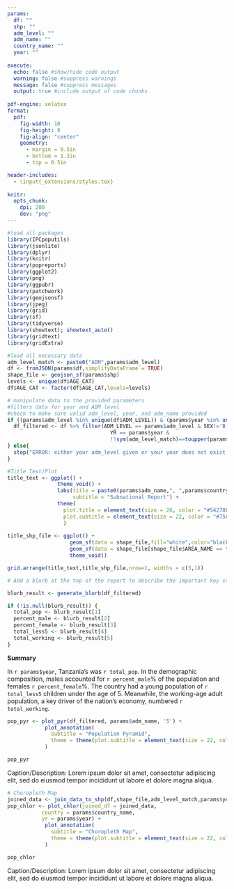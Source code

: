 ```yaml
---
params:
  df: ""
  shp: ""
  adm_level: ""
  adm_name: ""
  country_name: ""
  year: ""
  
execute:
  echo: false #show/hide code output
  warning: false #suppress warnings
  message: false #suppress messages
  output: true #include output of code chunks
  
pdf-engine: xelatex
format:
  pdf: 
    fig-width: 10
    fig-height: 8
    fig-align: "center"
    geometry: 
      - margin = 0.5in
      - bottom = 1.3in
      - top = 0.5in

header-includes:
  - \input{_extensions/styles.tex}
  
knitr:
  opts_chunk:
    dpi: 200
    dev: "png"
---
```


```r
#load all packages
library(IPCpoputils)
library(jsonlite)
library(dplyr)
library(knitr)
library(popreports)
library(ggplot2)
library(png)
library(ggpubr)
library(patchwork)
library(geojsonsf)
library(jpeg)
library(grid)
library(sf)
library(tidyverse)
library(showtext); showtext_auto()
library(gridtext)
library(gridExtra)
```

```r
#load all necessary data
adm_level_match <- paste0("ADM",params$adm_level)
df <- fromJSON(params$df,simplifyDataFrame = TRUE)
shape_file <- geojson_sf(params$shp)
levels <- unique(df$AGE_CAT)
df$AGE_CAT <- factor(df$AGE_CAT,levels=levels)
```

```r
# manipulate data to the provided parameters
#filters data for year and ADM level
#check to make sure valid adm_level, year, and adm_name provided
if ((params$adm_level %in% unique(df$ADM_LEVEL)) & (params$year %in% unique(df$YR)) & (toupper(params$adm_name) %in% df[[adm_level_match]])){
  df_filtered <- df %>% filter(ADM_LEVEL == params$adm_level & SEX!='B' &
                                 YR == params$year &
                                 !!sym(adm_level_match)==toupper(params$adm_name))
} else{
  stop("ERROR: either your adm_level given or your year does not exist or your adm_name doesn't exist")
}
```

```r
#Title Text/Plot
title_text <- ggplot() +
                theme_void() +
                labs(title = paste0(params$adm_name,", ",params$country_name, " Demographics in ", params$year),
                     subtitle = "Subnational Report") +
                theme(
                  plot.title = element_text(size = 26, color = "#54278F", face = "bold", family = "Lato"),
                  plot.subtitle = element_text(size = 22, color = "#756BB1", family = "Lato")                
                  )
  
title_shp_file <- ggplot() +
                    geom_sf(data = shape_file,fill="white",color="black") +
                    geom_sf(data = shape_file[shape_file$AREA_NAME == toupper(params$adm_name), ], fill = "#54278F", color = "black") +
                    theme_void()

grid.arrange(title_text,title_shp_file,nrow=1, widths = c(3,1))
```

```r
# Add a blurb at the top of the report to describe the important key statistics

blurb_result <- generate_blurb(df_filtered)

if (!is.null(blurb_result)) {
  total_pop <- blurb_result[1]
  percent_male <- blurb_result[2]
  percent_female <- blurb_result[3]
  total_less5 <- blurb_result[4]
  total_working <- blurb_result[5]
}
```
**Summary**

In `r params$year`, Tanzania's was `r total_pop`. In the demographic composition, males accounted for `r percent_male`% of the population and females `r percent_female`%. The country had a young population of `r total_less5` children under the age of 5. Meanwhile, the working-age adult population, a key driver of the nation's economy, numbered `r total_working`.

```r
pop_pyr <- plot_pyr(df_filtered, params$adm_name, '5') +
            plot_annotation(
              subtitle = "Population Pyramid",
              theme = theme(plot.subtitle = element_text(size = 22, color = "#756BB1", face = "bold", family = "Lato"))
            )

pop_pyr
```

Caption/Description: Lorem ipsum dolor sit amet, consectetur adipiscing elit, sed do eiusmod tempor incididunt ut labore et dolore magna aliqua.

\newpage
```r
# Choropleth Map
joined_data <- join_data_to_shp(df,shape_file,adm_level_match,params$year)
pop_chlor <- plot_chlor(joined_df = joined_data,
           country = params$country_name,
           yr = params$year) +
            plot_annotation(
              subtitle = "Choropleth Map",
              theme = theme(plot.subtitle = element_text(size = 22, color = "#756BB1", face = "bold", family = "Lato"))
            )

pop_chlor
```

Caption/Description: Lorem ipsum dolor sit amet, consectetur adipiscing elit, sed do eiusmod tempor incididunt ut labore et dolore magna aliqua.

